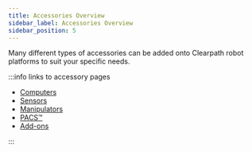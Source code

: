 ```yaml
---
title: Accessories Overview
sidebar_label: Accessories Overview
sidebar_position: 5
---
```


Many different types of accessories can be added onto Clearpath robot platforms to suit your specific needs.

:::info links to accessory pages

- [Computers](./computers)
- [Sensors](./sensors)
- [Manipulators](./manipulators)
- [PACS&trade;](./pacs)
- [Add-ons](./add-ons)

:::